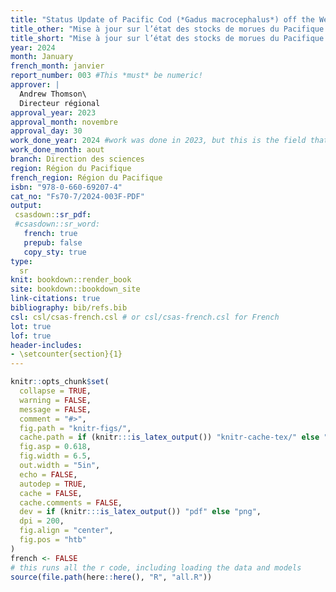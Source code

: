 ```yaml
---
title: "Status Update of Pacific Cod (*Gadus macrocephalus*) off the West Coast of Vancouver Island in 2023"
title_other: "Mise à jour sur l’état des stocks de morues du Pacifique (*Gadus macrocephalus*) au large de la côte ouest de l’île de Vancouver (zone 3CD) en 2023"
title_short: "Mise à jour sur l’état des stocks de morues du Pacifique en 3CD en 2023"
year: 2024
month: January 
french_month: janvier 
report_number: 003 #This *must* be numeric! 
approver: |
  Andrew Thomson\
  Directeur régional
approval_year: 2023
approval_month: novembre
approval_day: 30 
work_done_year: 2024 #work was done in 2023, but this is the field that determines the report number
work_done_month: aout
branch: Direction des sciences
region: Région du Pacifique
french_region: Région du Pacifique
isbn: "978-0-660-69207-4"
cat_no: "Fs70-7/2024-003F-PDF"
output:
 csasdown::sr_pdf:
 #csasdown::sr_word:
   french: true
   prepub: false
   copy_sty: true
type:
  sr
knit: bookdown::render_book
site: bookdown::bookdown_site      
link-citations: true
bibliography: bib/refs.bib
csl: csl/csas-french.csl # or csl/csas-french.csl for French
lot: true
lof: true
header-includes:
- \setcounter{section}{1}
---
```


```r
knitr::opts_chunk$set(
  collapse = TRUE,
  warning = FALSE,
  message = FALSE,
  comment = "#>",
  fig.path = "knitr-figs/",
  cache.path = if (knitr:::is_latex_output()) "knitr-cache-tex/" else "knitr-cache-docx/",
  fig.asp = 0.618,
  fig.width = 6.5,
  out.width = "5in",
  echo = FALSE,
  autodep = TRUE,
  cache = FALSE,
  cache.comments = FALSE,
  dev = if (knitr:::is_latex_output()) "pdf" else "png",
  dpi = 200,
  fig.align = "center",
  fig.pos = "htb"
)
french <- FALSE
# this runs all the r code, including loading the data and models
source(file.path(here::here(), "R", "all.R"))
```
